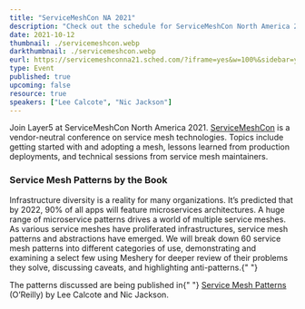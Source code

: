 ```yaml
---
title: "ServiceMeshCon NA 2021"
description: "Check out the schedule for ServiceMeshCon North America 2021"
date: 2021-10-12
thumbnail: ./servicemeshcon.webp
darkthumbnail: ./servicemeshcon.webp
eurl: https://servicemeshconna21.sched.com/?iframe=yes&w=100%&sidebar=yes&bg=no#
type: Event
published: true
upcoming: false
resource: true
speakers: ["Lee Calcote", "Nic Jackson"]
---
```


Join Layer5 at ServiceMeshCon North America 2021. <a href="https://events.linuxfoundation.org/servicemeshcon-north-america">ServiceMeshCon</a> is a vendor-neutral conference on service mesh technologies. Topics include getting started with and adopting a mesh, lessons learned from production deployments, and technical sessions from service mesh maintainers.

<h3>Service Mesh Patterns by the Book</h3>
<p>
  Infrastructure diversity is a reality for many organizations. It’s predicted that by 2022, 90% of
  all apps will feature microservices architectures. A huge range of microservice patterns drives a
  world of multiple service meshes. As various service meshes have proliferated infrastructures,
  service mesh patterns and abstractions have emerged. We will break down 60 service mesh patterns
  into different categories of use, demonstrating and examining a select few using Meshery for
  deeper review of their problems they solve, discussing caveats, and highlighting anti-patterns.{" "}
</p>

<p>
  The patterns discussed are being published in{" "}
  <a href="/books/service-mesh-patterns">Service Mesh Patterns</a> (O’Reilly) by Lee Calcote and Nic
  Jackson.
</p>
